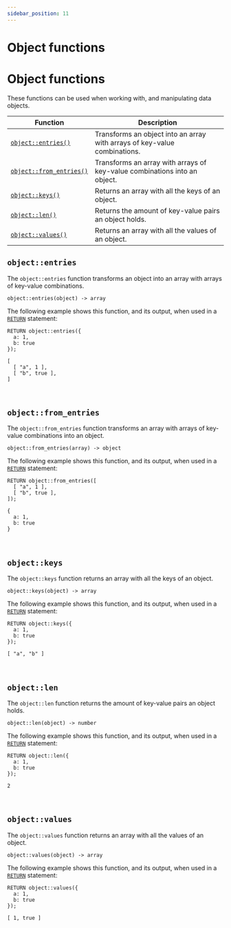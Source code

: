 ```yaml
---
sidebar_position: 11
---
```


# Object functions

# Object functions

These functions can be used when working with, and manipulating data objects.

<table>
  <thead>
    <tr>
      <th>Function</th>
      <th>Description</th>
    </tr>
  </thead>
  <tbody>
    <tr>
      <td><a href="#objectentries"><code>object::entries()</code></a></td>
      <td>Transforms an object into an array with arrays of key-value combinations.</td>
    </tr>
    <tr>
      <td><a href="#objectfromentries"><code>object::from_entries()</code></a></td>
      <td>Transforms an array with arrays of key-value combinations into an object.</td>
    </tr>
    <tr>
      <td><a href="#objectkeys"><code>object::keys()</code></a></td>
      <td>Returns an array with all the keys of an object.</td>
    </tr>
    <tr>
      <td><a href="#objectlen"><code>object::len()</code></a></td>
      <td>Returns the amount of key-value pairs an object holds.</td>
    </tr>
    <tr>
      <td><a href="#objectvalues"><code>object::values()</code></a></td>
      <td>Returns an array with all the values of an object.</td>
    </tr>
  </tbody>
</table>

## `object::entries`

The `object::entries` function transforms an object into an array with arrays of key-value combinations.

```surql title="API DEFINITION"
object::entries(object) -> array
```
The following example shows this function, and its output, when used in a [`RETURN`](/docs/surrealdb/1.1.x/surrealql/statements/return) statement:

```surql
RETURN object::entries({ 
  a: 1, 
  b: true 
});

[
  [ "a", 1 ],
  [ "b", true ],
]
```

<br />

## `object::from_entries`

The `object::from_entries` function transforms an array with arrays of key-value combinations into an object.

```surql title="API DEFINITION"
object::from_entries(array) -> object
```
The following example shows this function, and its output, when used in a [`RETURN`](/docs/surrealdb/1.1.x/surrealql/statements/return) statement:

```surql
RETURN object::from_entries([
  [ "a", 1 ],
  [ "b", true ],
]);

{ 
  a: 1, 
  b: true 
}
```

<br />

## `object::keys`

The `object::keys` function returns an array with all the keys of an object.

```surql title="API DEFINITION"
object::keys(object) -> array
```
The following example shows this function, and its output, when used in a [`RETURN`](/docs/surrealdb/1.1.x/surrealql/statements/return) statement:

```surql
RETURN object::keys({ 
  a: 1, 
  b: true 
});

[ "a", "b" ]
```

<br />

## `object::len`

The `object::len` function returns the amount of key-value pairs an object holds.

```surql title="API DEFINITION"
object::len(object) -> number
```
The following example shows this function, and its output, when used in a [`RETURN`](/docs/surrealdb/1.1.x/surrealql/statements/return) statement:

```surql
RETURN object::len({ 
  a: 1, 
  b: true 
});

2
```

<br />

## `object::values`

The `object::values` function returns an array with all the values of an object.

```surql title="API DEFINITION"
object::values(object) -> array
```
The following example shows this function, and its output, when used in a [`RETURN`](/docs/surrealdb/1.1.x/surrealql/statements/return) statement:

```surql
RETURN object::values({ 
  a: 1, 
  b: true 
});

[ 1, true ]
```

<br /><br />